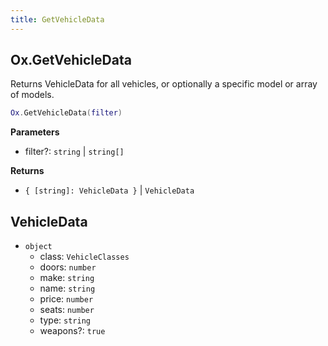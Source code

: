 ```yaml
---
title: GetVehicleData
---
```


## Ox.GetVehicleData

Returns VehicleData for all vehicles, or optionally a specific model or array of models.

```lua
Ox.GetVehicleData(filter)
```

**Parameters**

- filter?: `string` | `string[]`

**Returns**

- `{ [string]: VehicleData }` | `VehicleData`

## VehicleData
- `object`
  - class: `VehicleClasses`
  - doors: `number`
  - make: `string`
  - name: `string`
  - price: `number`
  - seats: `number`
  - type: `string`
  - weapons?: `true`